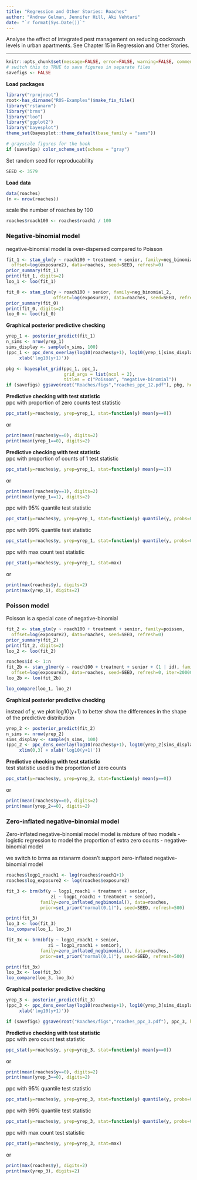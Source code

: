 ```yaml
---
title: "Regression and Other Stories: Roaches"
author: "Andrew Gelman, Jennifer Hill, Aki Vehtari"
date: "`r format(Sys.Date())`"
---
```

Analyse the effect of integrated pest management on reducing
cockroach levels in urban apartments. See Chapter 15 in
Regression and Other Stories.

-------------


```r
knitr::opts_chunk$set(message=FALSE, error=FALSE, warning=FALSE, comment=NA)
# switch this to TRUE to save figures in separate files
savefigs <- FALSE
```

**Load packages**

```r
library("rprojroot")
root<-has_dirname("ROS-Examples")$make_fix_file()
library("rstanarm")
library("brms")
library("loo")
library("ggplot2")
library("bayesplot")
theme_set(bayesplot::theme_default(base_family = "sans"))
```
```r
# grayscale figures for the book
if (savefigs) color_scheme_set(scheme = "gray")
```

Set random seed for reproducability

```r
SEED <- 3579
```

**Load data**

```r
data(roaches)
(n <- nrow(roaches))
```

scale the number of roaches by 100

```r
roaches$roach100 <- roaches$roach1 / 100
```

### Negative-binomial model

negative-binomial model is over-dispersed compared to Poisson


```r
fit_1 <- stan_glm(y ~ roach100 + treatment + senior, family=neg_binomial_2,
  offset=log(exposure2), data=roaches, seed=SEED, refresh=0)
prior_summary(fit_1)
print(fit_1, digits=2)
loo_1 <- loo(fit_1)

fit_0 <- stan_glm(y ~ roach100 + senior, family=neg_binomial_2,
                  offset=log(exposure2), data=roaches, seed=SEED, refresh=0)
prior_summary(fit_0)
print(fit_0, digits=2)
loo_0 <- loo(fit_0)
```

**Graphical posterior predictive checking**

```r
yrep_1 <- posterior_predict(fit_1)
n_sims <- nrow(yrep_1)
sims_display <- sample(n_sims, 100)
(ppc_1 <- ppc_dens_overlay(log10(roaches$y+1), log10(yrep_1[sims_display,]+1))+
     xlab('log10(y+1)'))

```
```r
pbg <- bayesplot_grid(ppc_1, ppc_1,
                      grid_args = list(ncol = 2),
                      titles = c("Poisson", "negative-binomial"))
if (savefigs) ggsave(root("Roaches/figs","roaches_ppc_12.pdf"), pbg, height=3, width=9)
```

**Predictive checking with test statistic**<br>
ppc with proportion of zero counts test statistic

```r
ppc_stat(y=roaches$y, yrep=yrep_1, stat=function(y) mean(y==0))
```

or

```r
print(mean(roaches$y==0), digits=2)
print(mean(yrep_1==0), digits=2)
```

**Predictive checking with test statistic**<br>
ppc with proportion of counts of 1 test statistic

```r
ppc_stat(y=roaches$y, yrep=yrep_1, stat=function(y) mean(y==1))
```

or

```r
print(mean(roaches$y==1), digits=2)
print(mean(yrep_1==1), digits=2)
```

ppc with 95% quantile test statistic

```r
ppc_stat(y=roaches$y, yrep=yrep_1, stat=function(y) quantile(y, probs=0.95))
```

ppc with 99% quantile test statistic

```r
ppc_stat(y=roaches$y, yrep=yrep_1, stat=function(y) quantile(y, probs=0.99))
```

ppc with max count test statistic

```r
ppc_stat(y=roaches$y, yrep=yrep_1, stat=max)
```

or

```r
print(max(roaches$y), digits=2)
print(max(yrep_1), digits=2)
```

### Poisson model

Poisson is a special case of negative-binomial


```r
fit_2 <- stan_glm(y ~ roach100 + treatment + senior, family=poisson,
  offset=log(exposure2), data=roaches, seed=SEED, refresh=0)
prior_summary(fit_2)
print(fit_2, digits=2)
loo_2 <- loo(fit_2)

roaches$id <- 1:n
fit_2b <- stan_glmer(y ~ roach100 + treatment + senior + (1 | id), family=poisson,
  offset=log(exposure2), data=roaches, seed=SEED, refresh=0, iter=20000)
loo_2b <- loo(fit_2b)

loo_compare(loo_1, loo_2)
```

**Graphical posterior predictive checking**<br>

instead of y, we plot log10(y+1) to better show the differences in
the shape of the predictive distribution

```r
yrep_2 <- posterior_predict(fit_2)
n_sims <- nrow(yrep_2)
sims_display <- sample(n_sims, 100)
(ppc_2 <- ppc_dens_overlay(log10(roaches$y+1), log10(yrep_2[sims_display,]+1))+
     xlim(0,3) + xlab('log10(y+1)'))
```

**Predictive checking with test statistic**<br>
test statistic used is the proportion of zero counts

```r
ppc_stat(y=roaches$y, yrep=yrep_2, stat=function(y) mean(y==0))
```

or

```r
print(mean(roaches$y==0), digits=2)
print(mean(yrep_2==0), digits=2)
```

### Zero-inflated negative-binomial model

Zero-inflated negative-binomial model model is mixture of two models
 - logistic regression to model the proportion of extra zero counts
 - negative-binomial model

we switch to brms as rstanarm doesn't support zero-inflated
negative-binomial model

```r
roaches$logp1_roach1 <- log(roaches$roach1+1)
roaches$log_exposure2 <- log(roaches$exposure2)
```
```r
fit_3 <- brm(bf(y ~ logp1_roach1 + treatment + senior,
                 zi ~ logp1_roach1 + treatment + senior),
             family=zero_inflated_negbinomial(), data=roaches,
             prior=set_prior("normal(0,1)"), seed=SEED, refresh=500)
```
```r
print(fit_3)
loo_3 <- loo(fit_3)
loo_compare(loo_1, loo_3)

fit_3x <- brm(bf(y ~ logp1_roach1 + senior,
                zi ~ logp1_roach1 + senior),
             family=zero_inflated_negbinomial(), data=roaches,
             prior=set_prior("normal(0,1)"), seed=SEED, refresh=500)
```
```r
print(fit_3x)
loo_3x <- loo(fit_3x)
loo_compare(loo_3, loo_3x)
```

**Graphical posterior predictive checking**

```r
yrep_3 <- posterior_predict(fit_3)
(ppc_3 <- ppc_dens_overlay(log10(roaches$y+1), log10(yrep_3[sims_display,]+1))+
     xlab('log10(y+1)'))
```
```r
if (savefigs) ggsave(root("Roaches/figs","roaches_ppc_3.pdf"), ppc_3, height=3, width=4.5)
```

**Predictive checking with test statistic**<br>
ppc with zero count test statistic

```r
ppc_stat(y=roaches$y, yrep=yrep_3, stat=function(y) mean(y==0))
```

or

```r
print(mean(roaches$y==0), digits=2)
print(mean(yrep_3==0), digits=2)
```

ppc with 95% quantile test statistic

```r
ppc_stat(y=roaches$y, yrep=yrep_3, stat=function(y) quantile(y, probs=0.95))
```

ppc with 99% quantile test statistic

```r
ppc_stat(y=roaches$y, yrep=yrep_3, stat=function(y) quantile(y, probs=0.99))
```

ppc with max count test statistic

```r
ppc_stat(y=roaches$y, yrep=yrep_3, stat=max)
```

or

```r
print(max(roaches$y), digits=2)
print(max(yrep_3), digits=2)
```


